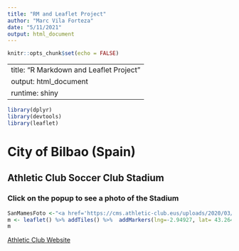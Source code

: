 ```yaml
---
title: "RM and Leaflet Project"
author: "Marc Vila Forteza"
date: "5/11/2021"
output: html_document
---
```


```r
knitr::opts_chunk$set(echo = FALSE)
```

---
title: "R Markdown and Leaflet Project"
output: html_document
runtime: shiny
---


```r
library(dplyr)
library(devtools)
library(leaflet)
```



# City of Bilbao (Spain)

## Athletic Club Soccer Club Stadium
### Click on the popup to see a photo of the Stadium


```r

SanMamesFoto <-"<a href='https://cms.athletic-club.eus/uploads/2020/03/sanmames-rojo23.jpg'>San Mames Stadium photo </a>"
m <- leaflet() %>% addTiles() %>%  addMarkers(lng=-2.94927, lat= 43.26408, popup = SanMamesFoto)
m
```



[Athletic Club Website](https://www.athletic-club.eus/en/)